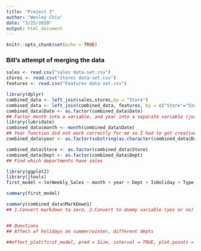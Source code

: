 ```yaml
---
title: "Project 3"
author: "Wesley Chiu"
date: "3/25/2020"
output: html_document
---
```


```r
knitr::opts_chunk$set(echo = TRUE)
```

### Bill's attempt of merging the data
```r
sales <- read.csv("sales data-set.csv")
stores <- read.csv("stores data-set.csv")
features <- read.csv("Features data set.csv")

library(dplyr)
combined_data <- left_join(sales,stores,by = "Store")
combined_data <- left_join(combined_data, features, by = c("Store"="Store", "Date"="Date", "IsHoliday"="IsHoliday"))
combined_data$Date <- as.factor(combined_data$Date)
## Factor month into a variable, and year into a separate variable (just the two years)
library(lubridate)
combined_data$month <- month(combined_data$Date)
## Year function did not work correctly for me so I had to get creative 
combined_data$year <- as.factor(substring(as.character(combined_data$Date),7,10))

combined_data$Store <- as.factor(combined_data$Store)
combined_data$Dept <- as.factor(combined_data$Dept)
## Find which departments have sales

```


```r
library(ggplot2)
library(jtools)
first_model <-lm(Weekly_Sales ~ month + year + Dept + IsHoliday + Type + Size + Temperature + Fuel_Price + CPI + Unemployment, combined_data)

summary(first_model)

summary(combined_data$MarkDown1)
## 1.Convert markdown to zero, 2.Convert to dummy variable (yes or no)


## Questions
## Affect of holidays on summer/winter, different depts

##effect_plot(first_model, pred = Size, interval = TRUE, plot.points = TRUE)
```

